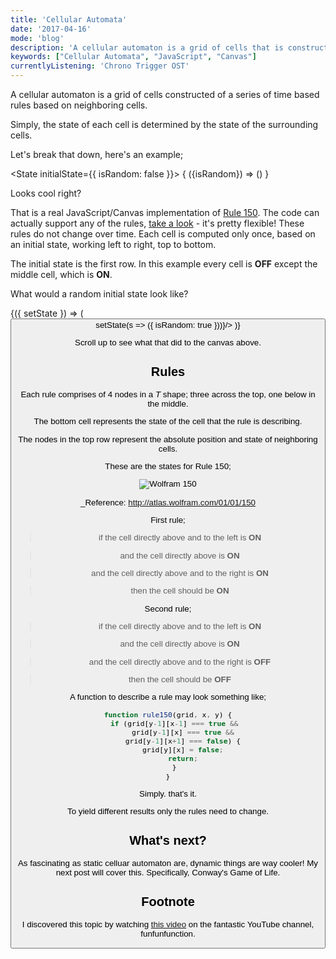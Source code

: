 ```yaml
---
title: 'Cellular Automata'
date: '2017-04-16'
mode: 'blog'
description: 'A cellular automaton is a grid of cells that is constructed by a series of time based rules based on neighboring cells'
keywords: ["Cellular Automata", "JavaScript", "Canvas"]
currentlyListening: 'Chrono Trigger OST'
---
```



A cellular automaton is a grid of cells constructed of a series of time based rules based on neighboring cells.

Simply, the state of each cell is determined by the state of the surrounding cells.

Let's break that down, here's an example;

<State initialState={{ isRandom: false }}>
<Observe>
    { ({isRandom}) => (<CellularAutomata isRandom={isRandom} />) }
</Observe>

Looks cool right?

That is a real JavaScript/Canvas implementation of [Rule 150](http://atlas.wolfram.com/01/01/150/). The code can actually support any of the rules, [take a look](https://github.com/arrwhidev/cellular-automata/blob/master/wolfram.js) - it's pretty flexible! These rules do not change over time. Each cell is computed only once, based on an initial state, working left to right, top to bottom.

The initial state is the first row. In this example every cell is **OFF** except the middle cell, which is **ON**.

What would a random initial state look like?

<Observe>
  {({ setState }) => (
    <Button text="Randomize!" onClick={() => setState(s => ({ isRandom: true }))}/>
  )}
</Observe>
</State>

Scroll up to see what that did to the canvas above.

## Rules

Each rule comprises of 4 nodes in a _T_ shape; three across the top, one below in the middle.

The bottom cell represents the state of the cell that the rule is describing.

The nodes in the top row represent the absolute position and state of neighboring cells.

These are the states for Rule 150;

![Wolfram 150](./wolfram_150.gif)

_Reference: http://atlas.wolfram.com/01/01/150

First rule;

> if the cell directly above and to the left is **ON**

> and the cell directly above is **ON**

> and the cell directly above and to the right is **ON**

> then the cell should be **ON**

Second rule;

> if the cell directly above and to the left is **ON**

> and the cell directly above is **ON**

> and the cell directly above and to the right is **OFF**

> then the cell should be **OFF**


A function to describe a rule may look something like;

 ```js
function rule150(grid, x, y) {
    if (grid[y-1][x-1] === true &&
        grid[y-1][x] === true &&
        grid[y-1][x+1] === false) {
        grid[y][x] = false;
        return;
    }
}
```

Simply. that's it. 

To yield different results only the rules need to change.

## What's next?

As fascinating as static celluar automaton are, dynamic things are way cooler! My next post will cover this. Specifically, Conway's Game of Life.

## Footnote

I discovered this topic by watching [this video](https://youtu.be/bc-fVdbjAwk) on the fantastic YouTube channel, funfunfunction.
